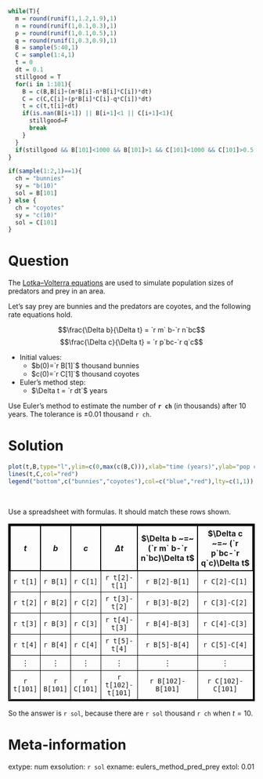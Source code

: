 ```r
while(T){
  m = round(runif(1,1.2,1.9),1)
  n = round(runif(1,0.1,0.3),1)
  p = round(runif(1,0.1,0.5),1)
  q = round(runif(1,0.3,0.9),1)
  B = sample(5:40,1)
  C = sample(1:4,1)
  t = 0
  dt = 0.1
  stillgood = T
  for(i in 1:101){
    B = c(B,B[i]+(m*B[i]-n*B[i]*C[i])*dt)
    C = c(C,C[i]+(p*B[i]*C[i]-q*C[i])*dt)
    t = c(t,t[i]+dt)
    if(is.nan(B[i+1]) || B[i+1]<1 || C[i+1]<1){
      stillgood=F
      break
    }
  }
  if(stillgood && B[101]<1000 && B[101]>1 && C[101]<1000 && C[101]>0.5 && max(B)>max(C)){break}
}

if(sample(1:2,1)==1){
  ch = "bunnies"
  sy = "b(10)"
  sol = B[101]
} else {
  ch = "coyotes"
  sy = "c(10)"
  sol = C[101]
}

```


Question
========

The [Lotka–Volterra equations](https://en.wikipedia.org/wiki/Lotka%E2%80%93Volterra_equations) are used to simulate population sizes of predators and prey in an area.

Let's say prey are bunnies and the predators are coyotes, and the following rate equations hold.

$$\frac{\Delta b}{\Delta t} = `r m` b-`r n`bc$$
$$\frac{\Delta c}{\Delta t} = `r p`bc-`r q`c$$

* Initial values:
  * $b(0)=`r B[1]`$ thousand bunnies
  * $c(0)=`r C[1]`$ thousand coyotes
* Euler's method step:
  * $\Delta t = `r dt`$ years
  
Use Euler's method to estimate the number of **`r ch`** (in thousands) after 10 years. The tolerance is $\pm 0.01$ thousand `r ch`.



Solution
========

```r
plot(t,B,type="l",ylim=c(0,max(c(B,C))),xlab="time (years)",ylab="pop count (thousands)",col="blue")
lines(t,C,col="red")
legend("bottom",c("bunnies","coyotes"),col=c("blue","red"),lty=c(1,1))
```
\

<style>
table.brd td{
  border: 1px solid black;
  padding: 5px;
  text-align: center;
}
table.brd th{
  border: 2px solid black;
  padding: 5px;
  text-align: center;
}
table.brd {
  border: 3px solid black;
}
</style>

Use a spreadsheet with formulas. It should match these rows shown.

<table class="brd">
  <tr>
    <th>$t$</th>
    <th>$b$</th>
    <th>$c$</th>
    <th>$\Delta t$</th>
    <th>$\Delta b ~=~ (`r m` b-`r n`bc)\Delta t$</th>
    <th>$\Delta c ~=~ (`r p`bc-`r q`c)\Delta t$</th>
  </tr>
  <tr>
    <td>`r t[1]`</td>
    <td>`r B[1]`</td>
    <td>`r C[1]`</td>
    <td>`r t[2]-t[1]`</td>
    <td>`r B[2]-B[1]`</td>
    <td>`r C[2]-C[1]`</td>
  </tr>
  <tr>
    <td>`r t[2]`</td>
    <td>`r B[2]`</td>
    <td>`r C[2]`</td>
    <td>`r t[3]-t[2]`</td>
    <td>`r B[3]-B[2]`</td>
    <td>`r C[3]-C[2]`</td>
  </tr>
  <tr>
    <td>`r t[3]`</td>
    <td>`r B[3]`</td>
    <td>`r C[3]`</td>
    <td>`r t[4]-t[3]`</td>
    <td>`r B[4]-B[3]`</td>
    <td>`r C[4]-C[3]`</td>
  </tr>
  <tr>
    <td>`r t[4]`</td>
    <td>`r B[4]`</td>
    <td>`r C[4]`</td>
    <td>`r t[5]-t[4]`</td>
    <td>`r B[5]-B[4]`</td>
    <td>`r C[5]-C[4]`</td>
  </tr>
  <tr>
    <td>$\vdots$</td>
    <td>$\vdots$</td>
    <td>$\vdots$</td>
    <td>$\vdots$</td>
    <td>$\vdots$</td>
    <td>$\vdots$</td>
  </tr>
  <tr>
    <td>`r t[101]`</td>
    <td>`r B[101]`</td>
    <td>`r C[101]`</td>
    <td>`r t[102]-t[101]`</td>
    <td>`r B[102]-B[101]`</td>
    <td>`r C[102]-C[101]`</td>
  </tr>
</table>

So the answer is `r sol`, because there are `r sol` thousand `r ch` when $t=10$.

Meta-information
============
extype: num
exsolution: `r sol`
exname: eulers_method_pred_prey
extol: 0.01